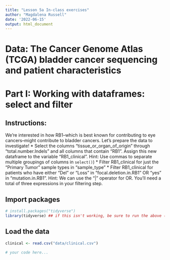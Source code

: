 ```yaml
---
title: "Lesson 5a In-class exercises"
author: "Magdalena Russell"
date: '2022-06-15'
output: html_document
---
```


# Data: The Cancer Genome Atlas (TCGA) bladder cancer sequencing and patient characteristics

# Part I: Working with dataframes: select and filter

## Instructions:
We’re interested in how RB1--which is best known for contributing to eye cancers--might contribute to bladder cancers. Let’s prepare the data to investigate!
    * Select the columns "tissue_or_organ_of_origin” through "total.number.Indels" and all columns that contain “RB1”. Assign this new dataframe to the variable “RB1_clinical”. Hint: Use commas to separate multiple groupings of columns in `select()`)
    * Filter RB1_clinical for just the "Primary Tumor" sample types in "sample_type"
    * Filter RB1_clinical for patients who have either “Del” or “Loss” in “focal.deletion.in.RB1” OR “yes” in "mutation.in.RB1". Hint: We can use the “|” operator for OR. You'll need a total of three expressions in your filtering step.


## Import packages

```r
# install.packages("tidyverse")
library(tidyverse) ## if this isn't working, be sure to run the above (uncomment first)
```

## Load the data

```r
clinical <- read.csv("data/clinical.csv")
```

```r
# your code here...
```
